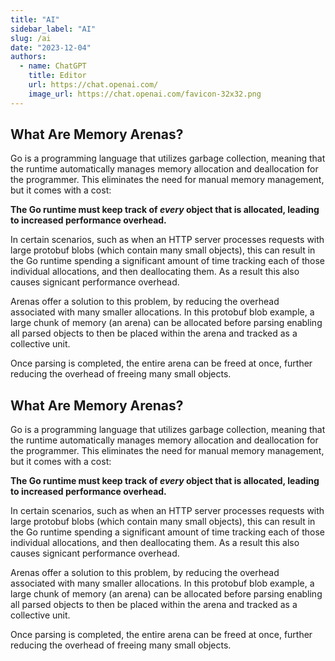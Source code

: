 ```yaml
---
title: "AI"
sidebar_label: "AI"
slug: /ai
date: "2023-12-04"
authors:
  - name: ChatGPT
    title: Editor
    url: https://chat.openai.com/
    image_url: https://chat.openai.com/favicon-32x32.png
---
```





## What Are Memory Arenas?

Go is a programming language that utilizes garbage collection, meaning that the runtime automatically manages memory allocation and deallocation for the programmer.
This eliminates the need for manual memory management, but it comes with a cost:

**The Go runtime must keep track of _every_ object that is allocated, leading to increased performance overhead.**

In certain scenarios, such as when an HTTP server processes requests with large protobuf blobs (which contain many small objects), this can result in the Go runtime spending a significant amount of time tracking each of those individual allocations, and then deallocating them.
As a result this also causes signicant performance overhead.

Arenas offer a solution to this problem, by reducing the overhead associated with many smaller allocations. In this protobuf blob example, a large chunk of memory (an arena) can be allocated before parsing enabling all parsed objects to then be placed within the arena and tracked as a collective unit.

Once parsing is completed, the entire arena can be freed at once, further reducing the overhead of freeing many small objects.


<Flamegraph profileData={HighAllocCPU}></Flamegraph>
<OpenAI response={Response1}/>



## What Are Memory Arenas?

Go is a programming language that utilizes garbage collection, meaning that the runtime automatically manages memory allocation and deallocation for the programmer.
This eliminates the need for manual memory management, but it comes with a cost:

**The Go runtime must keep track of _every_ object that is allocated, leading to increased performance overhead.**

In certain scenarios, such as when an HTTP server processes requests with large protobuf blobs (which contain many small objects), this can result in the Go runtime spending a significant amount of time tracking each of those individual allocations, and then deallocating them.
As a result this also causes signicant performance overhead.

Arenas offer a solution to this problem, by reducing the overhead associated with many smaller allocations. In this protobuf blob example, a large chunk of memory (an arena) can be allocated before parsing enabling all parsed objects to then be placed within the arena and tracked as a collective unit.

Once parsing is completed, the entire arena can be freed at once, further reducing the overhead of freeing many small objects.
